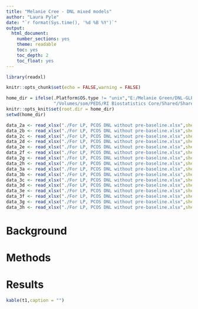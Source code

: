 ```yaml
---
title: "Melanie Cree - DNL mixed models"
author: "Laura Pyle"
date: "`r format(Sys.time(), '%d %B %Y')`"
output:
  html_document:
    number_sections: yes
    theme: readable
    toc: yes
    toc_depth: 2
    toc_float: yes
---
```


```r
library(readxl)

knitr::opts_chunk$set(echo = FALSE,warning = FALSE)

home_dir = ifelse(.Platform$OS.type != "unix","E:/Melanie Green/DNL-GLP1/data",
                  "/Volumes/som/PEDS/RI Biostatistics Core/Shared/Shared Projects/Laura/BDC/Projects")
knitr::opts_knit$set(root.dir = home_dir)
setwd(home_dir)

```

```r
data_2a <- read_xlsx("./For LP, PCOS DNL without pre-baseline.xlsx",sheet="Fig 2A",skip=1)
data_2b <- read_xlsx("./For LP, PCOS DNL without pre-baseline.xlsx",sheet="Fig 2B",skip=1)
data_2c <- read_xlsx("./For LP, PCOS DNL without pre-baseline.xlsx",sheet="Fig 2C",skip=1)
data_2d <- read_xlsx("./For LP, PCOS DNL without pre-baseline.xlsx",sheet="Fig 2D",skip=1)
data_2e <- read_xlsx("./For LP, PCOS DNL without pre-baseline.xlsx",sheet="Fig 2E",skip=1)
data_2f <- read_xlsx("./For LP, PCOS DNL without pre-baseline.xlsx",sheet="Fig 2F",skip=1)
data_2g <- read_xlsx("./For LP, PCOS DNL without pre-baseline.xlsx",sheet="Fig 2G",skip=1)
data_2h <- read_xlsx("./For LP, PCOS DNL without pre-baseline.xlsx",sheet="Fig 2H",skip=1)
data_3a <- read_xlsx("./For LP, PCOS DNL without pre-baseline.xlsx",sheet="Fig 3A",skip=1)
data_3b <- read_xlsx("./For LP, PCOS DNL without pre-baseline.xlsx",sheet="Fig 3B",skip=1)
data_3c <- read_xlsx("./For LP, PCOS DNL without pre-baseline.xlsx",sheet="Fig 3C",skip=1)
data_3d <- read_xlsx("./For LP, PCOS DNL without pre-baseline.xlsx",sheet="Fig 3D",skip=1)
data_3e <- read_xlsx("./For LP, PCOS DNL without pre-baseline.xlsx",sheet="Fig 3E",skip=1)
data_3f <- read_xlsx("./For LP, PCOS DNL without pre-baseline.xlsx",sheet="Fig 3F",skip=1)
data_3g <- read_xlsx("./For LP, PCOS DNL without pre-baseline.xlsx",sheet="Fig 3G",skip=1)
data_3h <- read_xlsx("./For LP, PCOS DNL without pre-baseline.xlsx",sheet="Fig 3H",skip=1)
```

# Background

# Methods

# Results

```r
kable(t1,caption = "")
```
<br>
